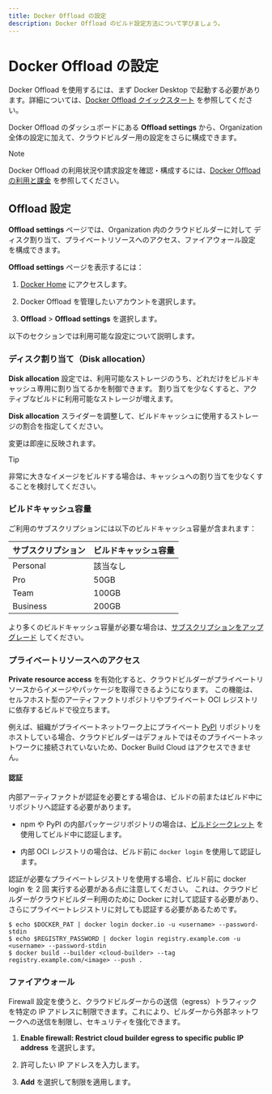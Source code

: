 ```yaml
---
title: Docker Offload の設定
description: Docker Offload のビルド設定方法について学びましょう。
---
```


# Docker Offload の設定

Docker Offload を使用するには、まず Docker Desktop で起動する必要があります。詳細については、[Docker Offload クイックスタート](/offload/quickstart/) を参照してください。

Docker Offload のダッシュボードにある **Offload settings** から、Organization 全体の設定に加えて、クラウドビルダー用の設定をさらに構成できます。

> [!NOTE]
> 
> Docker Offload の利用状況や請求設定を確認・構成するには、[Docker Offload の利用と課金](/offload/usage/) を参照してください。

## Offload 設定

**Offload settings** ページでは、Organization 内のクラウドビルダーに対して ディスク割り当て、プライベートリソースへのアクセス、ファイアウォール設定 を構成できます。

**Offload settings** ページを表示するには：

1. [Docker Home](https://app.docker.com/) にアクセスします。

2. Docker Offload を管理したいアカウントを選択します。

3. **Offload** > **Offload settings** を選択します。

以下のセクションでは利用可能な設定について説明します。

### ディスク割り当て（Disk allocation）

**Disk allocation** 設定では、利用可能なストレージのうち、どれだけをビルドキャッシュ専用に割り当てるかを制御できます。
割り当てを少なくすると、アクティブなビルドに利用可能なストレージが増えます。

**Disk allocation** スライダーを調整して、ビルドキャッシュに使用するストレージの割合を指定してください。

変更は即座に反映されます。

> [!TIP]
>
> 非常に大きなイメージをビルドする場合は、キャッシュへの割り当てを少なくすることを検討してください。

### ビルドキャッシュ容量

ご利用のサブスクリプションには以下のビルドキャッシュ容量が含まれます：

| サブスクリプション | ビルドキャッシュ容量 |
|-----------------|-------------------|
| Personal        | 該当なし           |
| Pro             | 50GB              |
| Team            | 100GB             |
| Business        | 200GB             |

より多くのビルドキャッシュ容量が必要な場合は、[サブスクリプションをアップグレード](https://docs.docker.com/subscription/change/) してください。

### プライベートリソースへのアクセス

**Private resource access** を有効化すると、クラウドビルダーがプライベートリソースからイメージやパッケージを取得できるようになります。
この機能は、セルフホスト型のアーティファクトリポジトリやプライベート OCI レジストリに依存するビルドで役立ちます。

例えば、組織がプライベートネットワーク上にプライベート [PyPI](https://pypi.org/) リポジトリをホストしている場合、クラウドビルダーはデフォルトではそのプライベートネットワークに接続されていないため、Docker Build Cloud はアクセスできません。

#### 認証

内部アーティファクトが認証を必要とする場合は、ビルドの前またはビルド中にリポジトリへ認証する必要があります。

- npm や PyPI の内部パッケージリポジトリの場合は、[ビルドシークレット](https://docs.docker.com/build/building/secrets/) を使用してビルド中に認証します。

- 内部 OCI レジストリの場合は、ビルド前に `docker login` を使用して認証します。

認証が必要なプライベートレジストリを使用する場合、ビルド前に docker login を 2 回 実行する必要がある点に注意してください。
これは、クラウドビルダーがクラウドビルダー利用のために Docker に対して認証する必要があり、さらにプライベートレジストリに対しても認証する必要があるためです。

```shell
$ echo $DOCKER_PAT | docker login docker.io -u <username> --password-stdin
$ echo $REGISTRY_PASSWORD | docker login registry.example.com -u <username> --password-stdin
$ docker build --builder <cloud-builder> --tag registry.example.com/<image> --push .
```

### ファイアウォール

Firewall 設定を使うと、クラウドビルダーからの送信（egress）トラフィックを特定の IP アドレスに制限できます。これにより、ビルダーから外部ネットワークへの送信を制限し、セキュリティを強化できます。

1. **Enable firewall: Restrict cloud builder egress to specific public IP address** を選択します。

2. 許可したい IP アドレスを入力します。

3. **Add** を選択して制限を適用します。
